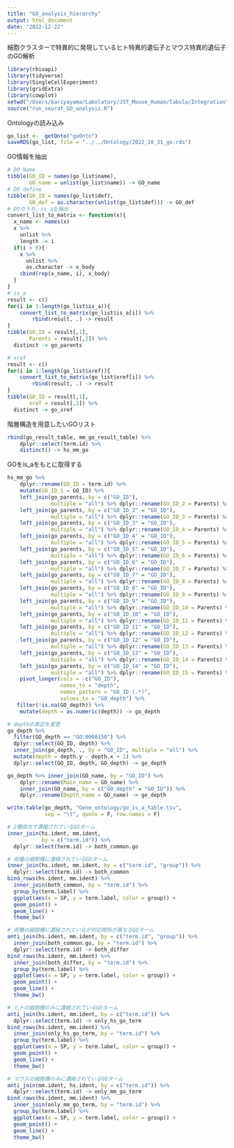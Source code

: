 ```yaml
---
title: "GO_analysis_hierarchy"
output: html_document
date: "2022-12-22"
---
```

細胞クラスターで特異的に発現しているヒト特異的遺伝子とマウス特異的遺伝子のGO解析
```r
library(rbioapi)
library(tidyverse)
library(SingleCellExperiment)
library(gridExtra)
library(cowplot)
setwd("/Users/kariyayama/Labolatory/JST_Mouse_Human/Tabula/Integration")
source("run_seurat_GO_analysis.R")
```
Ontologyの読み込み
```r
go_list <-  getOnto("goOnto")
saveRDS(go_list, file = "../../Ontology/2022_10_31_go.rds")
```

GO情報を抽出
```r
# DO Name
tibble(GO_ID = names(go_list$name),
       GO_name = unlist(go_list$name)) -> GO_name
# DO define
tibble(GO_ID = names(go_list$def),
       GO_def = as.character(unlist(go_list$def))) -> GO_def
# DOのうち、is_aを抽出
convert_list_to_matrix <- function(x){
  x_name <- names(x)
  x %>%
    unlist %>%
    length -> i
  if(i > 0){
    x %>%
      unlist %>%
      as.character -> x_body
    cbind(rep(x_name, i), x_body)
  }
}
# is_a
result <- c()
for(i in 1:length(go_list$is_a)){
    convert_list_to_matrix(go_list$is_a[i]) %>%
        rbind(result, .) -> result
}
tibble(GO_ID = result[,1],
       Parents = result[,2]) %>% 
  distinct -> go_parents

# xref
result <- c()
for(i in 1:length(go_list$xref)){
    convert_list_to_matrix(go_list$xref[i]) %>%
        rbind(result, .) -> result
}
tibble(GO_ID = result[,1],
       xref = result[,2]) %>% 
  distinct -> go_xref

```
階層構造を用意したいGOリスト
```r
rbind(go_result_table, mm_go_result_table) %>%
    dplyr::select(term.id) %>%
    distinct() -> hs_mm_go
```

GOをis_aをもとに取得する
```r
hs_mm_go %>%
    dplyr::rename(GO_ID = term.id) %>%
    mutate(GO_ID_1 = GO_ID) %>%
    left_join(go_parents, by = c("GO_ID"),
              multiple = "all") %>% dplyr::rename(GO_ID_2 = Parents) %>%
    left_join(go_parents, by = c("GO_ID_2" = "GO_ID"),
              multiple = "all") %>% dplyr::rename(GO_ID_3 = Parents) %>%
    left_join(go_parents, by = c("GO_ID_3" = "GO_ID"),
              multiple = "all") %>% dplyr::rename(GO_ID_4 = Parents) %>%
    left_join(go_parents, by = c("GO_ID_4" = "GO_ID"),
              multiple = "all") %>% dplyr::rename(GO_ID_5 = Parents) %>%
    left_join(go_parents, by = c("GO_ID_5" = "GO_ID"),
              multiple = "all") %>% dplyr::rename(GO_ID_6 = Parents) %>%
    left_join(go_parents, by = c("GO_ID_6" = "GO_ID"),
              multiple = "all") %>% dplyr::rename(GO_ID_7 = Parents) %>%
    left_join(go_parents, by = c("GO_ID_7" = "GO_ID"),
              multiple = "all") %>% dplyr::rename(GO_ID_8 = Parents) %>%
    left_join(go_parents, by = c("GO_ID_8" = "GO_ID"),
              multiple = "all") %>% dplyr::rename(GO_ID_9 = Parents) %>%
    left_join(go_parents, by = c("GO_ID_9" = "GO_ID"),
              multiple = "all") %>% dplyr::rename(GO_ID_10 = Parents) %>%
    left_join(go_parents, by = c("GO_ID_10" = "GO_ID"),
              multiple = "all") %>% dplyr::rename(GO_ID_11 = Parents) %>%
    left_join(go_parents, by = c("GO_ID_11" = "GO_ID"),
              multiple = "all") %>% dplyr::rename(GO_ID_12 = Parents) %>%
    left_join(go_parents, by = c("GO_ID_12" = "GO_ID"),
              multiple = "all") %>% dplyr::rename(GO_ID_13 = Parents) %>%
    left_join(go_parents, by = c("GO_ID_13" = "GO_ID"),
              multiple = "all") %>% dplyr::rename(GO_ID_14 = Parents) %>%
    left_join(go_parents, by = c("GO_ID_14" = "GO_ID"),
              multiple = "all") %>% dplyr::rename(GO_ID_15 = Parents) %>%
    pivot_longer(cols = -c("GO_ID"),
                 names_to = "depth",
                 names_pattern = "GO_ID_(.*)",
                 values_to = "GO_depth") %>%
   filter(!is.na(GO_depth)) %>%
    mutate(depth = as.numeric(depth)) -> go_depth

# depthの表記を変更
go_depth %>%
  filter(GO_depth == "GO:0008150") %>%
  dplyr::select(GO_ID, depth) %>%
  inner_join(go_depth, ., by = "GO_ID", multiple = "all") %>%
  mutate(depth = depth.y - depth.x + 1) %>%
  dplyr::select(GO_ID, depth, GO_depth) -> go_depth

go_depth %>% inner_join(GO_name, by = "GO_ID") %>% 
    dplyr::rename(Main_name = GO_name) %>%
    inner_join(GO_name, by = c("GO_depth" = "GO_ID")) %>% 
    dplyr::rename(Depth_name = GO_name) -> go_depth

write.table(go_depth, "Gene_ontology/go_is_a_table.tsv",
            sep = "\t", quote = F, row.names = F)
```

```r
# 2種両方で濃縮されているGOターム
inner_join(hs.ident, mm.ident,
           by = c("term.id")) %>%
  dplyr::select(term.id) -> both_common.go

# 両種の細胞種に濃縮されているGOターム
inner_join(hs.ident, mm.ident, by = c("term.id", "group")) %>%
  dplyr::select(term.id) -> both_common
bind_rows(hs.ident, mm.ident) %>%
  inner_join(both_common, by = "term.id") %>%
  group_by(term.label) %>%
  ggplot(aes(x = SP, y = term.label, color = group)) +
  geom_point() +
  geom_line() +
  theme_bw()

# 両種の細胞種に濃縮されているが対応関係が異なるGOターム
anti_join(hs.ident, mm.ident, by = c("term.id", "group")) %>%
  inner_join(both_common.go, by = "term.id") %>%
  dplyr::select(term.id) -> both_differ
bind_rows(hs.ident, mm.ident) %>%
  inner_join(both_differ, by = "term.id") %>%
  group_by(term.label) %>%
  ggplot(aes(x = SP, y = term.label, color = group)) +
  geom_point() +
  geom_line() +
  theme_bw()

# ヒトの細胞種のみに濃縮されているGOターム
anti_join(hs.ident, mm.ident, by = c("term.id")) %>%
  dplyr::select(term.id) -> only_hs_go_term
bind_rows(hs.ident, mm.ident) %>%
  inner_join(only_hs_go_term, by = "term.id") %>%
  group_by(term.label) %>%
  ggplot(aes(x = SP, y = term.label, color = group)) +
  geom_point() +
  geom_line() +
  theme_bw()

# マウスの細胞種のみに濃縮されているGOターム
anti_join(mm.ident, hs.ident, by = c("term.id")) %>%
  dplyr::select(term.id) -> only_mm_go_term
bind_rows(hs.ident, mm.ident) %>%
  inner_join(only_mm_go_term, by = "term.id") %>%
  group_by(term.label) %>%
  ggplot(aes(x = SP, y = term.label, color = group)) +
  geom_point() +
  geom_line() +
  theme_bw()
```